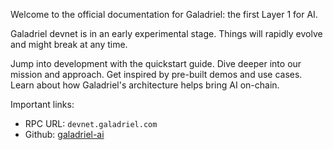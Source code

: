Welcome to the official documentation for Galadriel: the first Layer 1 for AI.

<Warning>Galadriel devnet is in an early experimental stage. Things will rapidly evolve and might break at any time.</Warning>


<CardGroup cols={2}>
  <Card title="Quickstart" href="quickstart" icon="bolt">
    Jump into development with the quickstart guide.
  </Card>
  <Card title="About" href="about" icon="info">
    Dive deeper into our mission and approach.
  </Card>
  <Card title="Use cases" href="use-cases" icon="lightbulb">
    Get inspired by pre-built demos and use cases.
  </Card>
  <Card title="How it works" href="how-it-works" icon="sitemap">
    Learn about how Galadriel's architecture helps bring AI on-chain.
  </Card>
</CardGroup>

Important links:
* RPC URL: `devnet.galadriel.com`
* Github: [galadriel-ai](https://github.com/galadriel-ai)